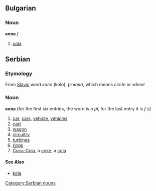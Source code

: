 ==Bulgarian==
===Noun===
'''кола''' ''f''
#[[cola]]

==Serbian==
===Etymology===
From [[Slavic]] word ''коло'' (kolo), pl ''кола'', which means ''circle'' or ''wheel''
===Noun===
'''кола''' (for the first six entries, the word is ''n pl'', for the last entry it is ''f s'')
#[[car]], [[cars]], [[vehicle]], [[vehicles]]
#[[cart]]
#[[wagon]]
#[[circuitry]]
#[[turbines]]
#[[rings]]
#[[Coca-Cola]], a [[coke]], a [[cola]]
====See Also====
*[[kola]]
[[Category:Serbian nouns]]